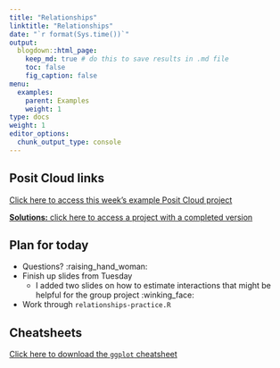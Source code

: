```yaml
---
title: "Relationships"
linktitle: "Relationships"
date: "`r format(Sys.time())`"
output:
  blogdown::html_page:
    keep_md: true # do this to save results in .md file
    toc: false
    fig_caption: false
menu:
  examples:
    parent: Examples
    weight: 1
type: docs
weight: 1
editor_options:
  chunk_output_type: console
---
```


## Posit Cloud links

[Click here to access this week's example Posit Cloud project]()

[**Solutions:** click here to access a project with a completed version]()


## Plan for today
- Questions? :raising_hand_woman:
- Finish up slides from Tuesday
  - I added two slides on how to estimate interactions that might be helpful for the group project :winking_face:
- Work through `relationships-practice.R`


## Cheatsheets

[Click here to download the `ggplot` cheatsheet](https://raw.githubusercontent.com/rstudio/cheatsheets/main/data-visualization.pdf)

